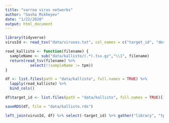 ```yaml
---
title: "varroa virus networks"
author: "Sasha Mikheyev"
date: "1/22/2020"
output: html_document
---
```


```r
library(tidyverse)
virusId <- read_tsv("data/viruses.txt", col_names = c("target_id", "description"))
```

```r
read_kallisto <- function(filename) {
  sampleName <- sub("data/kallisto/(.*).tsv.gz","\\1", filename)
  return(read_tsv(filename) %>%
           select(!!sampleName := tpm))
}

df <- list.files(path = "data/kallisto", full.names = TRUE) %>% 
  lapply(read_kallisto) %>% 
  bind_cols() 

df$target_id <- list.files(path = "data/kallisto", full.names = TRUE)[1] %>% read_tsv() %>% select(target_id) %>% pull()

saveRDS(df, file = "data/kallisto.rds")
```

```r
left_join(virusId, df) %>% select(-target_id) %>% gather("library", "tpm", -description) %>% ggplot(aes(x= library, y = tpm, fill = description)) + geom_bar(stat = "identity") + theme(axis.text.x = element_text(angle = 90))
```

